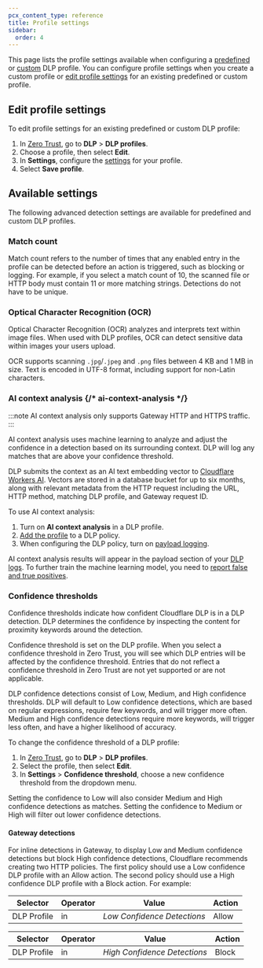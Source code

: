 ```yaml
---
pcx_content_type: reference
title: Profile settings
sidebar:
  order: 4
---
```



This page lists the profile settings available when configuring a [predefined](/cloudflare-one/policies/data-loss-prevention/dlp-profiles/predefined-profiles/) or [custom](/cloudflare-one/policies/data-loss-prevention/dlp-profiles/#build-a-custom-profile) DLP profile. You can configure profile settings when you create a custom profile or [edit profile settings](#edit-profile-settings) for an existing predefined or custom profile.

## Edit profile settings

To edit profile settings for an existing predefined or custom DLP profile:

1. In [Zero Trust](https://one.dash.cloudflare.com/), go to **DLP** > **DLP profiles**.
2. Choose a profile, then select **Edit**.
3. In **Settings**, configure the [settings](#available-settings) for your profile.
4. Select **Save profile**.

## Available settings

The following advanced detection settings are available for predefined and custom DLP profiles.

### Match count

Match count refers to the number of times that any enabled entry in the profile can be detected before an action is triggered, such as blocking or logging. For example, if you select a match count of 10, the scanned file or HTTP body must contain 11 or more matching strings. Detections do not have to be unique.

### Optical Character Recognition (OCR)

Optical Character Recognition (OCR) analyzes and interprets text within image files. When used with DLP profiles, OCR can detect sensitive data within images your users upload.

OCR supports scanning `.jpg`/`.jpeg` and `.png` files between 4 KB and 1 MB in size. Text is encoded in UTF-8 format, including support for non-Latin characters.

### AI context analysis <Badge text="Beta" variant="caution" size="small" /> {/* ai-context-analysis */}

:::note
AI context analysis only supports Gateway HTTP and HTTPS traffic.
:::

AI context analysis uses machine learning to analyze and adjust the confidence in a detection based on its surrounding context. DLP will log any matches that are above your confidence threshold.

DLP submits the context as an AI text embedding vector to [Cloudflare Workers AI](/workers-ai/). Vectors are stored in a database bucket for up to six months, along with relevant metadata from the HTTP request including the URL, HTTP method, matching DLP profile, and Gateway request ID.

To use AI context analysis:

1. Turn on **AI context analysis** in a DLP profile.
2. [Add the profile](/cloudflare-one/policies/data-loss-prevention/dlp-policies/#2-create-a-dlp-policy) to a DLP policy.
3. When configuring the DLP policy, turn on [payload logging](/cloudflare-one/policies/data-loss-prevention/dlp-policies/logging-options/#log-the-payload-of-matched-rules).

AI context analysis results will appear in the payload section of your [DLP logs](/cloudflare-one/policies/data-loss-prevention/dlp-policies/#4-view-dlp-logs). To further train the machine learning model, you need to [report false and true positives](/cloudflare-one/policies/data-loss-prevention/dlp-policies/logging-options/#report-false-and-true-positives-to-ai-context-analysis).

### Confidence thresholds

Confidence thresholds indicate how confident Cloudflare DLP is in a DLP detection. DLP determines the confidence by inspecting the content for proximity keywords around the detection.

Confidence threshold is set on the DLP profile. When you select a confidence threshold in Zero Trust, you will see which DLP entries will be affected by the confidence threshold. Entries that do not reflect a confidence threshold in Zero Trust are not yet supported or are not applicable.

DLP confidence detections consist of Low, Medium, and High confidence thresholds. DLP will default to Low confidence detections, which are based on regular expressions, require few keywords, and will trigger more often. Medium and High confidence detections require more keywords, will trigger less often, and have a higher likelihood of accuracy.

To change the confidence threshold of a DLP profile:

1. In [Zero Trust](https://one.dash.cloudflare.com/), go to **DLP** > **DLP profiles**.
2. Select the profile, then select **Edit**.
3. In **Settings** > **Confidence threshold**, choose a new confidence threshold from the dropdown menu.

Setting the confidence to Low will also consider Medium and High confidence detections as matches. Setting the confidence to Medium or High will filter out lower confidence detections.

#### Gateway detections

For inline detections in Gateway, to display Low and Medium confidence detections but block High confidence detections, Cloudflare recommends creating two HTTP policies. The first policy should use a Low confidence DLP profile with an Allow action. The second policy should use a High confidence DLP profile with a Block action. For example:

| Selector    | Operator | Value                       | Action |
| ----------- | -------- | --------------------------- | ------ |
| DLP Profile | in       | _Low Confidence Detections_ | Allow  |

| Selector    | Operator | Value                        | Action |
| ----------- | -------- | ---------------------------- | ------ |
| DLP Profile | in       | _High Confidence Detections_ | Block  |
